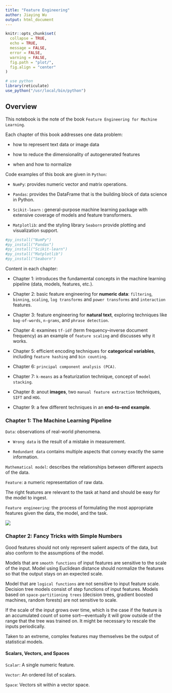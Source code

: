 ```yaml
---
title: "Feature Engineering"
author: Jiaying Wu
output: html_document
---
```


```r
knitr::opts_chunk$set(
  collapse = TRUE,
  echo = TRUE,
  message = FALSE,
  error = FALSE,
  warning = FALSE,
  fig.path = "plot/",
  fig.align = "center"
)

# use python
library(reticulate)
use_python("/usr/local/bin/python")
```

## Overview

This notebook is the note of the book `Feature Engineering for Machine Learning`.

Each chapter of this book addresses one data problem:

* how to represent text data or image data

* how to reduce the dimensionality of autogenerated features

* when and how to normalize

Code examples of this book are given in `Python`:

* `NumPy`: provides numeric vector and matrix operations.

* `Pandas`: provides the DataFrame that is the building block of data science in Python.

* `Scikit-learn` : general-purpose machine learning package with extensive coverage of models and feature transformers.

* `Matplotlib`: and the styling library `Seaborn` provide plotting and visualization support.

```r
#py_install("NumPy")
#py_install("Pandas")
#py_install("Scikit-learn")
#py_install("Matplotlib")
#py_install("Seaborn")
```

Content in each chapter:

* Chapter 1: introduces the fundamental concepts in the machine learning pipeline (data,
models, features, etc.).

* Chapter 2: basic feature engineering for **numeric data**: `filtering`, `binning`, `scaling`, `log transforms` and `power transforms` and `interaction` features.

* Chapter 3: feature engineering for **natural text**, exploring techniques like `bag-of-words`, `n-grams`, and `phrase detection`.

* Chapter 4: examines `tf-idf` (term frequency–inverse document frequency) as an example of `feature scaling` and discusses why it works.

* Chapter 5: efficient encoding techniques for **categorical variables**, including `feature hashing` and `bin counting`.

* Chapter 6: `principal component analysis (PCA)`.

* Chapter 7: `k-means` as a featurization technique, concept of `model stacking`.

* Chapter 8: anout **images**, two `manual feature extraction` techniques, `SIFT` and `HOG`.

* Chapter 9: a few different techniques in an **end-to-end example**.


### Chapter 1: The Machine Learning Pipeline

`Data`: observations of real-world phenomena.

* `Wrong data` is the result of a mistake in measurement.

* `Redundant data` contains multiple aspects that convey exactly the same information.

`Mathematical model`: describes the relationships between different aspects of the data.

`Feature`: a numeric representation of raw data.

The right features are relevant to the task at hand and should be easy for the model to ingest.

`Feature engineering`: the process of formulating the most appropriate features given the data, the model, and the task.

![](plot/machine_learning_workflow.png)


### Chapter 2: Fancy Tricks with Simple Numbers

Good features should not only represent salient aspects of the data, but also conform to the assumptions of the model.

Models that are `smooth functions` of input features are sensitive to the scale of the input. Model using Euclidean distance should normalize the features so that the output stays on an expected scale.

Model that are `logical functions` are not sensitive to input feature scale. Decision tree models consist of step functions of input features. Models based on `space-partitioning trees` (decision trees, gradient boosted machines, random forests) are not sensitive to scale.

If the scale of the input grows over time, which is the case if the feature is an accumulated count of some sort—eventually it will grow outside of the range that the tree was trained on. It might be necessary to rescale the inputs periodically.

Taken to an extreme, complex features may themselves be the output of statistical models.

#### Scalars, Vectors, and Spaces

`Scalar`: A single numeric feature.

`Vector`: An ordered list of scalars.

`Space`: Vectors sit within a vector space.











